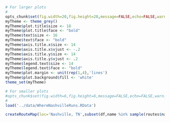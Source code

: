 ```r
# For larger plots
#
opts_chunk$set(fig.width=20,fig.height=20,message=FALSE,echo=FALSE,warning=FALSE)
myTheme <- theme_grey()
myTheme$plot.title$size <- 18
myTheme$plot.title$face <- "bold"
myTheme$text$size <- 16
myTheme$text$face <- "bold"
myTheme$axis.title.x$size <- 14
myTheme$axis.title.x$vjust <- -.2
myTheme$axis.title.y$size <- 14
myTheme$axis.title.y$vjust <- .2
myTheme$legend.text$size <- 14
myTheme$legend.text$face <- "bold"
myTheme$plot.margin <- unit(rep(1,4),'lines')
myTheme$plot.background$fill <- 'white'
theme_set(myTheme)

# For smaller plots
#opts_chunk$set(fig.width=6,fig.height=6,message=FALSE,echo=FALSE,warning=FALSE)
#
load('../data/WhereNashvilleRuns.RData')
```

```r
createRouteMap(loc='Nashville, TN',subset(df,name %in% sample(routes$name,100)))
```
